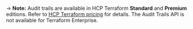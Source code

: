 -> **Note:** Audit trails are available in HCP Terraform **Standard** and **Premium** editions. Refer to [HCP Terraform pricing](https://www.hashicorp.com/products/terraform/pricing) for details. The Audit Trails API is not available for Terraform Enterprise.
